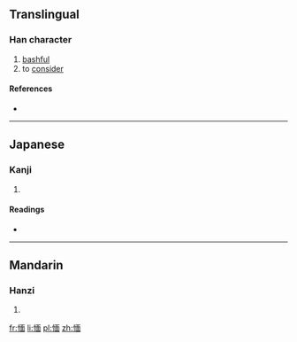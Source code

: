 ==Translingual==

===Han character===
{{Han char|rn=61|rad=心|as=09|sn=12|four=9106<sub>0</sub>|canj=心一田中 (PMWL)}}

# [[bashful]]
# to [[consider]]

====References====
* {{Han ref|kx=0394.260|dkj=10925|dj=0731.020|hdz=42327.030|uh=6110|ud=24848|bh=D94D|bd=55629}}

----

==Japanese==

===Kanji===
{{ja-kanji|grade=|rs=心09}}

# {{defn|lang=ja|sort=心09}}

====Readings====
* {{ja-readings|on=[[べん]] (ben), [[めん]] (men)|kun=[[つとめる]] (tsutomeru)}}

----

==Mandarin==

===Hanzi===
{{cmn-hanzi|pin=[[miǎn]] ([[mian3]])|wg=mien<sup>3</sup>}}

# {{defn|lang=cmn|sort=心09}}

[[fr:愐]]
[[li:愐]]
[[pl:愐]]
[[zh:愐]]